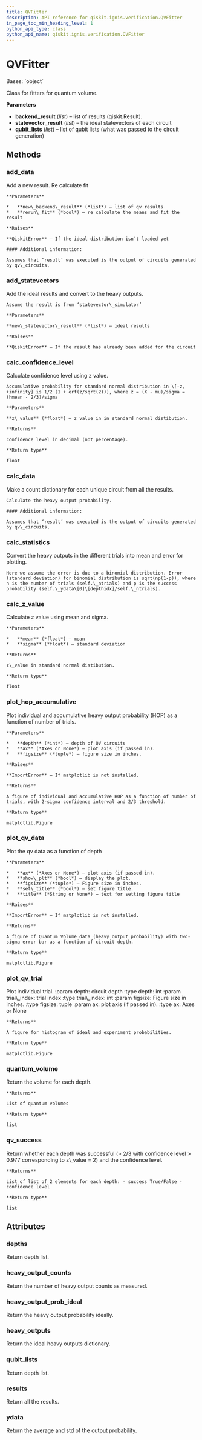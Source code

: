 ```yaml
---
title: QVFitter
description: API reference for qiskit.ignis.verification.QVFitter
in_page_toc_min_heading_level: 1
python_api_type: class
python_api_name: qiskit.ignis.verification.QVFitter
---
```


# QVFitter

<Class id="qiskit.ignis.verification.QVFitter" isDedicatedPage={true} github="https://github.com/qiskit-community/qiskit-ignis/tree/stable/0.6/qiskit/ignis/verification/quantum_volume/fitters.py" signature="QVFitter(backend_result=None, statevector_result=None, qubit_lists=None)" modifiers="class">
  Bases: `object`

  Class for fitters for quantum volume.

  **Parameters**

  *   **backend\_result** (*list*) – list of results (qiskit.Result).
  *   **statevector\_result** (*list*) – the ideal statevectors of each circuit
  *   **qubit\_lists** (*list*) – list of qubit lists (what was passed to the circuit generation)

  ## Methods

  <span id="qiskit-ignis-verification-qvfitter-add-data" />

  ### add\_data

  <Function id="qiskit.ignis.verification.QVFitter.add_data" signature="QVFitter.add_data(new_backend_result, rerun_fit=True)">
    Add a new result. Re calculate fit

    **Parameters**

    *   **new\_backend\_result** (*list*) – list of qv results
    *   **rerun\_fit** (*bool*) – re calculate the means and fit the result

    **Raises**

    **QiskitError** – If the ideal distribution isn’t loaded yet

    #### Additional information:

    Assumes that ‘result’ was executed is the output of circuits generated by qv\_circuits,
  </Function>

  <span id="qiskit-ignis-verification-qvfitter-add-statevectors" />

  ### add\_statevectors

  <Function id="qiskit.ignis.verification.QVFitter.add_statevectors" signature="QVFitter.add_statevectors(new_statevector_result)">
    Add the ideal results and convert to the heavy outputs.

    Assume the result is from ‘statevector\_simulator’

    **Parameters**

    **new\_statevector\_result** (*list*) – ideal results

    **Raises**

    **QiskitError** – If the result has already been added for the circuit
  </Function>

  <span id="qiskit-ignis-verification-qvfitter-calc-confidence-level" />

  ### calc\_confidence\_level

  <Function id="qiskit.ignis.verification.QVFitter.calc_confidence_level" signature="QVFitter.calc_confidence_level(z_value)">
    Calculate confidence level using z value.

    Accumulative probability for standard normal distribution in \[-z, +infinity] is 1/2 (1 + erf(z/sqrt(2))), where z = (X - mu)/sigma = (hmean - 2/3)/sigma

    **Parameters**

    **z\_value** (*float*) – z value in in standard normal distibution.

    **Returns**

    confidence level in decimal (not percentage).

    **Return type**

    float
  </Function>

  <span id="qiskit-ignis-verification-qvfitter-calc-data" />

  ### calc\_data

  <Function id="qiskit.ignis.verification.QVFitter.calc_data" signature="QVFitter.calc_data()">
    Make a count dictionary for each unique circuit from all the results.

    Calculate the heavy output probability.

    #### Additional information:

    Assumes that ‘result’ was executed is the output of circuits generated by qv\_circuits,
  </Function>

  <span id="qiskit-ignis-verification-qvfitter-calc-statistics" />

  ### calc\_statistics

  <Function id="qiskit.ignis.verification.QVFitter.calc_statistics" signature="QVFitter.calc_statistics()">
    Convert the heavy outputs in the different trials into mean and error for plotting.

    Here we assume the error is due to a binomial distribution. Error (standard deviation) for binomial distribution is sqrt(np(1-p)), where n is the number of trials (self.\_ntrials) and p is the success probability (self.\_ydata\[0]\[depthidx]/self.\_ntrials).
  </Function>

  <span id="qiskit-ignis-verification-qvfitter-calc-z-value" />

  ### calc\_z\_value

  <Function id="qiskit.ignis.verification.QVFitter.calc_z_value" signature="QVFitter.calc_z_value(mean, sigma)">
    Calculate z value using mean and sigma.

    **Parameters**

    *   **mean** (*float*) – mean
    *   **sigma** (*float*) – standard deviation

    **Returns**

    z\_value in standard normal distibution.

    **Return type**

    float
  </Function>

  <span id="qiskit-ignis-verification-qvfitter-plot-hop-accumulative" />

  ### plot\_hop\_accumulative

  <Function id="qiskit.ignis.verification.QVFitter.plot_hop_accumulative" signature="QVFitter.plot_hop_accumulative(depth, ax=None, figsize=(7, 5))">
    Plot individual and accumulative heavy output probability (HOP) as a function of number of trials.

    **Parameters**

    *   **depth** (*int*) – depth of QV circuits
    *   **ax** (*Axes or None*) – plot axis (if passed in).
    *   **figsize** (*tuple*) – figure size in inches.

    **Raises**

    **ImportError** – If matplotlib is not installed.

    **Returns**

    A figure of individual and accumulative HOP as a function of number of trials, with 2-sigma confidence interval and 2/3 threshold.

    **Return type**

    matplotlib.Figure
  </Function>

  <span id="qiskit-ignis-verification-qvfitter-plot-qv-data" />

  ### plot\_qv\_data

  <Function id="qiskit.ignis.verification.QVFitter.plot_qv_data" signature="QVFitter.plot_qv_data(ax=None, show_plt=True, figsize=(7, 5), set_title=True, title=None)">
    Plot the qv data as a function of depth

    **Parameters**

    *   **ax** (*Axes or None*) – plot axis (if passed in).
    *   **show\_plt** (*bool*) – display the plot.
    *   **figsize** (*tuple*) – Figure size in inches.
    *   **set\_title** (*bool*) – set figure title.
    *   **title** (*String or None*) – text for setting figure title

    **Raises**

    **ImportError** – If matplotlib is not installed.

    **Returns**

    A figure of Quantum Volume data (heavy output probability) with two-sigma error bar as a function of circuit depth.

    **Return type**

    matplotlib.Figure
  </Function>

  <span id="qiskit-ignis-verification-qvfitter-plot-qv-trial" />

  ### plot\_qv\_trial

  <Function id="qiskit.ignis.verification.QVFitter.plot_qv_trial" signature="QVFitter.plot_qv_trial(depth, trial_index, figsize=(7, 5), ax=None)">
    Plot individual trial. :param depth: circuit depth :type depth: int :param trial\_index: trial index :type trial\_index: int :param figsize: Figure size in inches. :type figsize: tuple :param ax: plot axis (if passed in). :type ax: Axes or None

    **Returns**

    A figure for histogram of ideal and experiment probabilities.

    **Return type**

    matplotlib.Figure
  </Function>

  <span id="qiskit-ignis-verification-qvfitter-quantum-volume" />

  ### quantum\_volume

  <Function id="qiskit.ignis.verification.QVFitter.quantum_volume" signature="QVFitter.quantum_volume()">
    Return the volume for each depth.

    **Returns**

    List of quantum volumes

    **Return type**

    list
  </Function>

  <span id="qiskit-ignis-verification-qvfitter-qv-success" />

  ### qv\_success

  <Function id="qiskit.ignis.verification.QVFitter.qv_success" signature="QVFitter.qv_success()">
    Return whether each depth was successful (> 2/3 with confidence level > 0.977 corresponding to z\_value = 2) and the confidence level.

    **Returns**

    List of list of 2 elements for each depth: - success True/False - confidence level

    **Return type**

    list
  </Function>

  ## Attributes

  ### depths

  <Attribute id="qiskit.ignis.verification.QVFitter.depths">
    Return depth list.
  </Attribute>

  ### heavy\_output\_counts

  <Attribute id="qiskit.ignis.verification.QVFitter.heavy_output_counts">
    Return the number of heavy output counts as measured.
  </Attribute>

  ### heavy\_output\_prob\_ideal

  <Attribute id="qiskit.ignis.verification.QVFitter.heavy_output_prob_ideal">
    Return the heavy output probability ideally.
  </Attribute>

  ### heavy\_outputs

  <Attribute id="qiskit.ignis.verification.QVFitter.heavy_outputs">
    Return the ideal heavy outputs dictionary.
  </Attribute>

  ### qubit\_lists

  <Attribute id="qiskit.ignis.verification.QVFitter.qubit_lists">
    Return depth list.
  </Attribute>

  ### results

  <Attribute id="qiskit.ignis.verification.QVFitter.results">
    Return all the results.
  </Attribute>

  ### ydata

  <Attribute id="qiskit.ignis.verification.QVFitter.ydata">
    Return the average and std of the output probability.
  </Attribute>
</Class>

